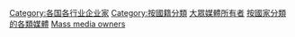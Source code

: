 {{Categories by country|nocat}}

[[Category:各国各行业企业家|Category:各国各行业企业家]]
[[Category:按國籍分類|Category:按國籍分類]]
[[Category:大眾媒體所有者|]]
[[Category:按國家分類的各類媒體|]]
[[Category:各國職業人物|Mass media owners]]